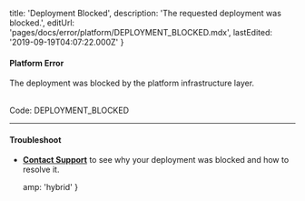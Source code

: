 
  title: 'Deployment Blocked',
  description: 'The requested deployment was blocked.',
  editUrl: 'pages/docs/error/platform/DEPLOYMENT_BLOCKED.mdx',
  lastEdited: '2019-09-19T04:07:22.000Z'
}

#### Platform Error

The deployment was blocked by the platform infrastructure layer.

<br />

<Note label={false}>
  Code: <InlineCode>DEPLOYMENT_BLOCKED</InlineCode>
</Note>

---

#### Troubleshoot

- **[Contact Support](mailto:support@zeit.co)** to see why your deployment was blocked and how to resolve it.


  amp: 'hybrid'
}

